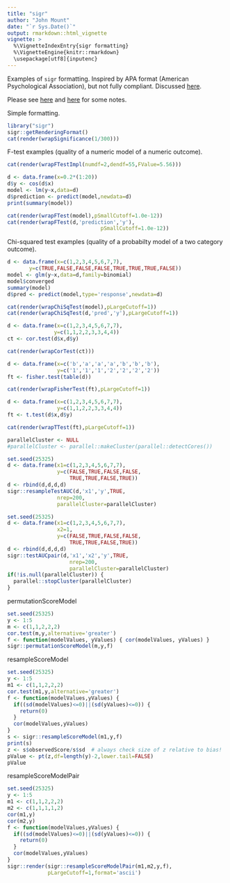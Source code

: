 ```yaml
---
title: "sigr"
author: "John Mount"
date: "`r Sys.Date()`"
output: rmarkdown::html_vignette
vignette: >
  %\VignetteIndexEntry{sigr formatting}
  %\VignetteEngine{knitr::rmarkdown}
  \usepackage[utf8]{inputenc}
---
```


Examples of `sigr` formatting.  Inspired by APA format
(American Psychological Association), but not fully compliant.  Discussed [here](http://www.win-vector.com/blog/2016/10/proofing-statistics-in-papers/).

Please see [here](https://web2.uconn.edu/writingcenter/pdf/Reporting_Statistics.pdf) and [here](http://my.ilstu.edu/~jhkahn/apastats.html) for some notes.

Simple formatting.

```r
library("sigr")
sigr::getRenderingFormat()
cat(render(wrapSignificance(1/300)))
```

F-test examples (quality of a numeric model of a numeric outcome).

```r
cat(render(wrapFTestImpl(numdf=2,dendf=55,FValue=5.56)))
```

```r
d <- data.frame(x=0.2*(1:20))
d$y <- cos(d$x)
model <- lm(y~x,data=d)
d$prediction <- predict(model,newdata=d)
print(summary(model))
```

```r
cat(render(wrapFTest(model),pSmallCutoff=1.0e-12))
cat(render(wrapFTest(d,'prediction','y'),
                              pSmallCutoff=1.0e-12))
```

Chi-squared test examples (quality of a probabilty model 
of a two category outcome).

```r
d <- data.frame(x=c(1,2,3,4,5,6,7,7),
       y=c(TRUE,FALSE,FALSE,FALSE,TRUE,TRUE,TRUE,FALSE))
model <- glm(y~x,data=d,family=binomial)
model$converged
summary(model)
d$pred <- predict(model,type='response',newdata=d)
```
```r
cat(render(wrapChiSqTest(model),pLargeCutoff=1))
cat(render(wrapChiSqTest(d,'pred','y'),pLargeCutoff=1))
```

```r
d <- data.frame(x=c(1,2,3,4,5,6,7,7),
               y=c(1,1,2,2,3,3,4,4))
ct <- cor.test(d$x,d$y)
```
```r
cat(render(wrapCorTest(ct)))
```

```r
d <- data.frame(x=c('b','a','a','a','b','b','b'),
                y=c('1','1','1','2','2','2','2'))
ft <- fisher.test(table(d))
```
```r
cat(render(wrapFisherTest(ft),pLargeCutoff=1))
```

```r
d <- data.frame(x=c(1,2,3,4,5,6,7,7),
                y=c(1,1,2,2,3,3,4,4))
ft <- t.test(d$x,d$y)
```
```r
cat(render(wrapTTest(ft),pLargeCutoff=1))
```

```r
parallelCluster <- NULL
#parallelCluster <- parallel::makeCluster(parallel::detectCores())

set.seed(25325)
d <- data.frame(x1=c(1,2,3,4,5,6,7,7),
                y=c(FALSE,TRUE,FALSE,FALSE,
                    TRUE,TRUE,FALSE,TRUE))
d <- rbind(d,d,d,d)
sigr::resampleTestAUC(d,'x1','y',TRUE,
                nrep=200,
                parallelCluster=parallelCluster)

set.seed(25325)
d <- data.frame(x1=c(1,2,3,4,5,6,7,7),
                x2=1,
                y=c(FALSE,TRUE,FALSE,FALSE,
                    TRUE,TRUE,FALSE,TRUE))
d <- rbind(d,d,d,d)
sigr::testAUCpair(d,'x1','x2','y',TRUE,
                    nrep=200,
                    parallelCluster=parallelCluster)
if(!is.null(parallelCluster)) {
  parallel::stopCluster(parallelCluster)
}
```


permutationScoreModel

```r
set.seed(25325)
y <- 1:5
m <- c(1,1,2,2,2)
cor.test(m,y,alternative='greater')
f <- function(modelValues, yValues) { cor(modelValues, yValues) }
sigr::permutationScoreModel(m,y,f)
```

resampleScoreModel

```r
set.seed(25325)
y <- 1:5
m1 <- c(1,1,2,2,2)
cor.test(m1,y,alternative='greater')
f <- function(modelValues,yValues) {
  if((sd(modelValues)<=0)||(sd(yValues)<=0)) {
    return(0)
  }
  cor(modelValues,yValues)
}
s <- sigr::resampleScoreModel(m1,y,f)
print(s)
z <- s$observedScore/s$sd  # always check size of z relative to bias!
pValue <- pt(z,df=length(y)-2,lower.tail=FALSE)
pValue
```

resampleScoreModelPair

```r
set.seed(25325)
y <- 1:5
m1 <- c(1,1,2,2,2)
m2 <- c(1,1,1,1,2)
cor(m1,y)
cor(m2,y)
f <- function(modelValues,yValues) {
  if((sd(modelValues)<=0)||(sd(yValues)<=0)) {
    return(0)
  }
  cor(modelValues,yValues)
}
sigr::render(sigr::resampleScoreModelPair(m1,m2,y,f),
             pLargeCutoff=1,format='ascii')
```



